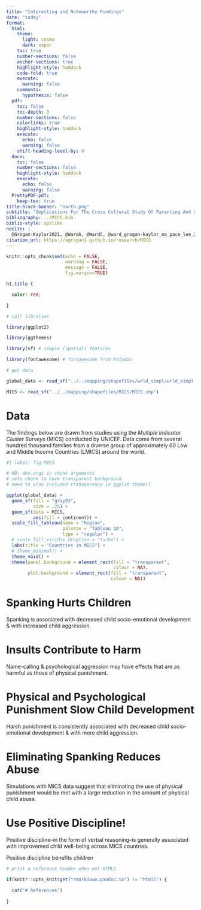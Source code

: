 ```yaml
---
title: "Interesting and Noteworthy Findings"
date: "today"
format: 
  html:
    theme: 
      light: cosmo
      dark: vapor
    toc: true
    number-sections: false
    anchor-sections: true
    highlight-style: haddock
    code-fold: true
    execute:
      warning: false
    comments:
      hypothesis: false
  pdf:
    toc: false
    toc-depth: 3
    number-sections: false
    colorlinks: true
    highlight-style: haddock
    execute:
      echo: false
      warning: false
    shift-heading-level-by: 0  
  docx:
    toc: false
    number-sections: false
    highlight-style: haddock
    execute:
      echo: false
      warning: false  
  PrettyPDF-pdf:
    keep-tex: true         
title-block-banner: "earth.png"
subtitle: "Implications For The Cross Cultural Study Of Parenting And Child Development from MICS Data"
bibliography: ../MICS.bib
biblio-style: apalike
nocite: |
  @Grogan-Kaylor2021, @WardA, @WardC, @ward_grogan-kaylor_ma_pace_lee_2021, @Pace2019, @Ma2022
citation_url: https://agrogan1.github.io/research/MICS
---
```


```r

knitr::opts_chunk$set(echo = FALSE,
                      warning = FALSE,
                      message = FALSE,
                      fig.margin=TRUE)

```

```css

h1.title {

  color: red;

}

```


```r

# call libraries

library(ggplot2)

library(ggthemes)

library(sf) # simple (spatial) features

library(fontawesome) # fontawesome from Rstudio

```

```r

# get data

global_data <- read_sf("../../mapping/shapefiles/wrld_simpl/wrld_simpl.shp")

MICS <- read_sf("../../mapping/shapefiles/MICS/MICS.shp")

```

# Data 

The findings below are drawn from studies using the *Multiple Indicator Cluster Surveys* (MICS) conducted by UNICEF. Data come from several hundred thousand families from a diverse group of approximately 60 Low and Middle Income Countries (LMICS) around the world.

```r
#| label: fig-MICS

# NB: dev.args in chunk arguments
# sets chunk to have transparent background
# need to also included transparency in ggplot theme()

ggplot(global_data) +
  geom_sf(fill = "gray93",
          size = .25) +
  geom_sf(data = MICS, 
          aes(fill = continent)) +
  scale_fill_tableau(name = "Region",
                     palette = "Tableau 10", 
                     type = "regular") +
  # scale_fill_viridis_d(option = "turbo") +
  labs(title = "Countries in MICS") +
  # theme_minimal() +
  theme_void() +
  theme(panel.background = element_rect(fill = "transparent", 
                                        colour = NA),
        plot.background = element_rect(fill = "transparent", 
                                       colour = NA))

```

# Spanking Hurts Children

Spanking is associated with decreased child socio-emotional development & with increased child aggression.

# Insults Contribute to Harm

Name-calling & psychological aggression may have effects that are as harmful as those of physical punishment.

# Physical and Psychological Punishment Slow Child Development

Harsh punishment is consistently associated with decreased child socio-emotional development & with more child aggression.

# Eliminating Spanking Reduces Abuse

Simulations with MICS data suggest that eliminating the use of physical punishment would be met with a large reduction in the amount of physical child abuse.

# Use Positive Discipline!

Positive discipline--in the form of verbal reasoning--is generally associated with improvemed child well-being across MICS countries. 

Positive discipline benefits children

```r

# print a reference header when not HTML5

if(knitr::opts_knit$get("rmarkdown.pandoc.to") != "html5") {
  
  cat("# References")
  
}

```
